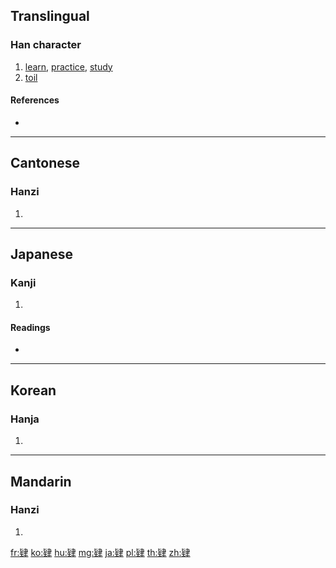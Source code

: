 {{character info/new}}
==Translingual==

===Han character===
{{Han char|rn=129|rad=聿|as=07|sn=13|four=25407|canj=PKLQ}}

# [[learn]], [[practice]], [[study]]
# [[toil]]

====References====
* {{Han ref|kx=0971.100|dkj=29224|dj=1423.110|hdz=53168.010|uh=8084|ud=32900|bh=B877|bd=47223}}

----

==Cantonese==

===Hanzi===
{{yue-hanzi|jyut=|y=yi6}}

# {{defn|lang=yue|sort=聿07}}

----

==Japanese==

===Kanji===
{{ja-kanji|grade=|rs=聿07}}

# {{defn|lang=ja|sort=聿07}}

====Readings====
* {{ja-readings|on=[[い]] (i)|kun=[[ならう]] (narau)|nanori=}}

----

==Korean==

===Hanja===
{{ko-hanja|hangeul=이|eumhun=|rv=i|mr=i|y=i}}

# {{defn|lang=ko|sort=聿07}}

----

==Mandarin==

===Hanzi===
{{cmn-hanzi|pin=[[yì]] ([[yi4]])|wg=i<sup>4</sup>}}

# {{defn|lang=cmn|sort=聿07}}

[[fr:肄]]
[[ko:肄]]
[[hu:肄]]
[[mg:肄]]
[[ja:肄]]
[[pl:肄]]
[[th:肄]]
[[zh:肄]]